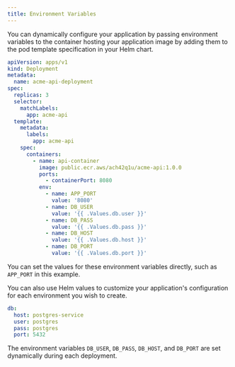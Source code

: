 ```yaml
---
title: Environment Variables
---
```


You can dynamically configure your application by passing environment variables to the container hosting your
application image by adding them to the pod template specification in your Helm chart.

```yaml
apiVersion: apps/v1
kind: Deployment
metadata:
  name: acme-api-deployment
spec:
  replicas: 3
  selector:
    matchLabels:
      app: acme-api
  template:
    metadata:
      labels:
        app: acme-api
    spec:
      containers:
        - name: api-container
          image: public.ecr.aws/ach42q1u/acme-api:1.0.0
          ports:
            - containerPort: 8080
          env:
            - name: APP_PORT
              value: '8080'
            - name: DB_USER
              value: '{{ .Values.db.user }}'
            - name: DB_PASS
              value: '{{ .Values.db.pass }}'
            - name: DB_HOST
              value: '{{ .Values.db.host }}'
            - name: DB_PORT
              value: '{{ .Values.db.port }}'
```

You can set the values for these environment variables directly, such as `APP_PORT` in this example.

You can also use Helm values to customize your application's configuration for each environment you wish to create.

```yaml
db:
  host: postgres-service
  user: postgres
  pass: postgres
  port: 5432
```

The environment variables `DB_USER`, `DB_PASS`, `DB_HOST`, and `DB_PORT` are set dynamically during each deployment.
